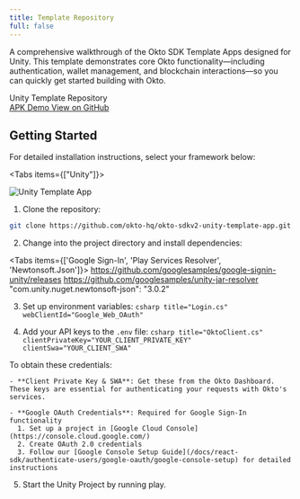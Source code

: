 ```yaml
---
title: Template Repository
full: false
---
```


A comprehensive walkthrough of the Okto SDK Template Apps designed for Unity. This template demonstrates core Okto functionality—including authentication, wallet management, and blockchain interactions—so you can quickly get started building with Okto.


<div className="bg-white dark:bg-[#1a1a1e] rounded-lg shadow-sm border border-gray-200 dark:border-[#2b2b2c] p-4 w-full my-4">
  <div className="flex items-center justify-between">
    <span className="text-base font-semibold text-gray-900 dark:text-gray-100">Unity Template Repository</span>
    <div className="flex gap-3">
      <a
        href="https://github.com/okto-hq/okto-sdkv2-unity-template-app/Android_Build_Latest"
        target="_blank"
        rel="noopener noreferrer"
        className="no-underline px-4 py-2 bg-purple-600 hover:bg-purple-700 text-white text-sm font-medium rounded-lg transition-colors min-w-[120px] text-center"
      >
        APK Demo
      </a>
      <a
        href="https://github.com/okto-hq/okto-sdkv2-unity-template-app"
        target="_blank"
        rel="noopener noreferrer"
        className="no-underline px-4 py-2 bg-blue-600 hover:bg-blue-700 text-white text-sm font-medium rounded-lg transition-colors min-w-[120px] text-center"
      >
        View on GitHub
      </a>
    </div>
  </div>
</div>

## Getting Started

For detailed installation instructions, select your framework below:

<Tabs items={["Unity"]}>
  <Tab value="Unity" label="Unity">

  <div className="max-w-[450px] my-5 mx-auto">
      <img 
          src="/images/unity-quickstart-images/unity-template.png" 
          alt="Unity Template App" 
          className="w-full rounded-lg shadow-sm"
      />
  </div>

  1. Clone the repository:
  ```bash
  git clone https://github.com/okto-hq/okto-sdkv2-unity-template-app.git
  ```

  2. Change into the project directory and install dependencies:

<Tabs items={['Google Sign-In', 'Play Services Resolver', 'Newtonsoft.Json']}>
    <Tab value="Google Sign-In">
         https://github.com/googlesamples/google-signin-unity/releases
    </Tab>
    <Tab value="Play Services Resolver">
        https://github.com/googlesamples/unity-jar-resolver
    </Tab>
    <Tab value="Newtonsoft.Json">
       "com.unity.nuget.newtonsoft-json": "3.0.2"
    </Tab>
</Tabs>

  3. Set up environment variables:
    ```csharp title="Login.cs"
    webClientId="Google_Web_OAuth"
    ```

  4. Add your API keys to the `.env` file:
    ```csharp title="OktoClient.cs"
    clientPrivateKey="YOUR_CLIENT_PRIVATE_KEY"
    clientSwa="YOUR_CLIENT_SWA"
    ```

  <Callout title="Note">
    To obtain these credentials:

    - **Client Private Key & SWA**: Get these from the Okto Dashboard. These keys are essential for authenticating your requests with Okto's services.

    - **Google OAuth Credentials**: Required for Google Sign-In functionality
      1. Set up a project in [Google Cloud Console](https://console.cloud.google.com/)
      2. Create OAuth 2.0 credentials
      3. Follow our [Google Console Setup Guide](/docs/react-sdk/authenticate-users/google-oauth/google-console-setup) for detailed instructions
  </Callout>

  5. Start the Unity Project by running play.
  
  </Tab>
</Tabs>